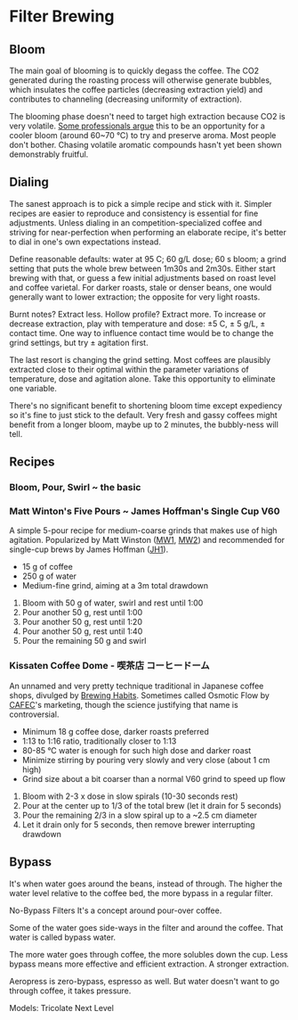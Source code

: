 # Filter Brewing

## Bloom

The main goal of blooming is to quickly degass the coffee. The CO2 generated
during the roasting process will otherwise generate bubbles, which insulates the
coffee particles (decreasing extraction yield) and contributes to channeling
(decreasing uniformity of extraction).

The blooming phase doesn't need to target high extraction because CO2 is very
volatile. [Some professionals argue][SamoBloom] this to be an opportunity for a
cooler bloom (around 60~70 °C) to try and preserve aroma. Most people don't
bother. Chasing volatile aromatic compounds hasn't yet been shown
demonstrably fruitful.

[SamoBloom]: https://www.youtube.com/watch?v=eVF7DOxOUFA

## Dialing

The sanest approach is to pick a simple recipe and stick with it. Simpler
recipes are easier to reproduce and consistency is essential for fine
adjustments. Unless dialing in an competition-specialized coffee and striving
for near-perfection when performing an elaborate recipe, it's better to dial in
one's own expectations instead.

Define reasonable defaults: water at 95 C; 60 g/L dose; 60 s bloom; a grind
setting that puts the whole brew between 1m30s and 2m30s. Either start brewing
with that, or guess a few initial adjustments based on roast level and coffee
varietal. For darker roasts, stale or denser beans, one would generally want to
lower extraction; the opposite for very light roasts.

Burnt notes? Extract less. Hollow profile? Extract more. To increase or decrease
extraction, play with temperature and dose: ±5 C, ± 5 g/L, ± contact time. One
way to influence contact time would be to change the grind settings, but try ±
agitation first.

The last resort is changing the grind setting. Most coffees are plausibly
extracted close to their optimal within the parameter variations of temperature,
dose and agitation alone. Take this opportunity to eliminate one variable.

There's no significant benefit to shortening bloom time except expediency so
it's fine to just stick to the default. Very fresh and gassy coffees might
benefit from a longer bloom, maybe up to 2 minutes, the bubbly-ness will tell.

## Recipes

### Bloom, Pour, Swirl ~ the basic

### Matt Winton's Five Pours ~ James Hoffman's Single Cup V60

A simple 5-pour recipe for medium-coarse grinds that makes use of high
agitation. Popularized by Matt Winston ([MW1][], [MW2]) and recommended for
single-cup brews by James Hoffman ([JH1][]).

[MW1]: https://www.youtube.com/watch?v=YIC-2nFQ7vM
[MW2]: https://www.youtube.com/watch?v=Xm2aAuhuLks
[JH1]: https://www.youtube.com/watch?v=1oB1oDrDkHM

- 15 g of coffee
- 250 g of water
- Medium-fine grind, aiming at a 3m total drawdown

1. Bloom with 50 g of water, swirl and rest until 1:00
2. Pour another 50 g, rest until 1:00
3. Pour another 50 g, rest until 1:20
4. Pour another 50 g, rest until 1:40
5. Pour the remaining 50 g and swirl

### Kissaten Coffee Dome - 喫茶店 コーヒードーム

An unnamed and very pretty technique traditional in Japanese coffee shops,
divulged by [Brewing Habits](https://www.youtube.com/watch?v=kqQDYf8BmIA).
Sometimes called Osmotic Flow by [CAFEC](https://cafec-jp.com/brewing-guide/)'s
marketing, though the science justifying that name is controversial.

- Minimum 18 g coffee dose, darker roasts preferred
- 1:13 to 1:16 ratio, traditionally closer to 1:13
- 80-85 °C water is enough for such high dose and darker roast
- Minimize stirring by pouring very slowly and very close (about 1 cm high)
- Grind size about a bit coarser than a normal V60 grind to speed up flow

1. Bloom with 2-3 x dose in slow spirals (10-30 seconds rest)
2. Pour at the center up to 1/3 of the total brew (let it drain for 5 seconds)
3. Pour the remaining 2/3 in a slow spiral up to a ~2.5 cm diameter
4. Let it drain only for 5 seconds, then remove brewer interrupting drawdown

## Bypass

It's when water goes around the beans, instead of through. The higher the water
level relative to the coffee bed, the more bypass in a regular filter.

No-Bypass Filters
It's a concept around pour-over coffee.

Some of the water goes side-ways in the filter and around the coffee.
That water is called bypass water.

The more water goes through coffee, the more solubles down the cup.
Less bypass means more effective and efficient extraction.
A stronger extraction.

Aeropress is zero-bypass, espresso as well.
But water doesn't want to go through coffee, it takes pressure.

Models:
Tricolate
Next Level
